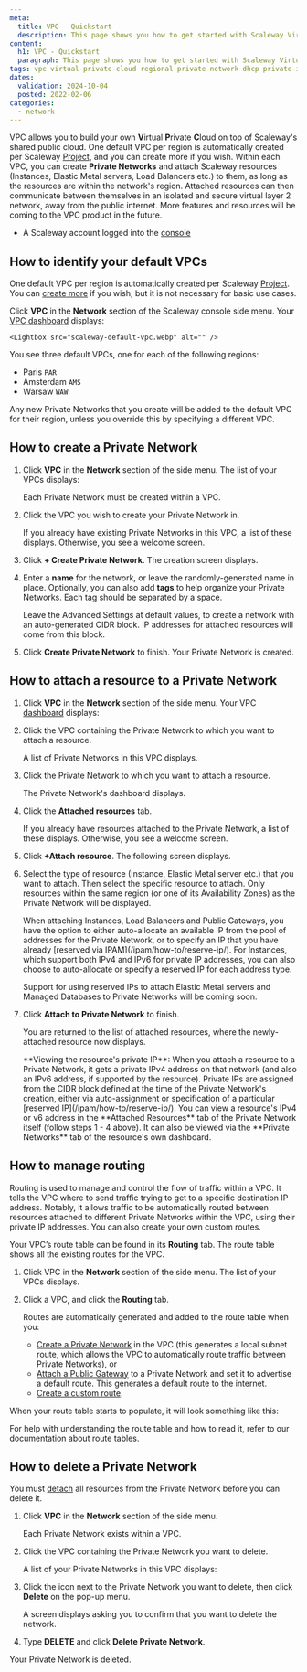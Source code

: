 ```yaml
---
meta:
  title: VPC - Quickstart
  description: This page shows you how to get started with Scaleway Virtual Private Cloud (VPC).
content:
  h1: VPC - Quickstart
  paragraph: This page shows you how to get started with Scaleway Virtual Private Cloud (VPC).
tags: vpc virtual-private-cloud regional private network dhcp private-ip
dates:
  validation: 2024-10-04
  posted: 2022-02-06
categories:
  - network
---
```


VPC allows you to build your own **V**irtual **P**rivate **C**loud on top of Scaleway's shared public cloud. One default VPC per region is automatically created per Scaleway [Project](/organizations-and-projects/concepts/#project), and you can create more if you wish. Within each VPC, you can create **Private Networks** and attach Scaleway resources (Instances, Elastic Metal servers, Load Balancers etc.) to them, as long as the resources are within the network's region. Attached resources can then communicate between themselves in an isolated and secure virtual layer 2 network, away from the public internet. More features and resources will be coming to the VPC product in the future.

<Macro id="requirements" />

- A Scaleway account logged into the [console](https://console.scaleway.com)

## How to identify your default VPCs

One default VPC per region is automatically created per Scaleway [Project](/organizations-and-projects/concepts/#project). You can [create more](/vpc/how-to/create-vpc/) if you wish, but it is not necessary for basic use cases.

Click **VPC** in the **Network** section of the Scaleway console side menu. Your [VPC dashboard](https://console.scaleway.com/vpc/vpc) displays:

    <Lightbox src="scaleway-default-vpc.webp" alt="" />

You see three default VPCs, one for each of the following regions:

- Paris `PAR`
- Amsterdam `AMS`
- Warsaw `WAW`

Any new Private Networks that you create will be added to the default VPC for their region, unless you override this by specifying a different VPC.

## How to create a Private Network

1. Click **VPC** in the **Network** section of the side menu. The list of your VPCs displays:

    Each Private Network must be created within a VPC.

2. Click the VPC you wish to create your Private Network in.

    If you already have existing Private Networks in this VPC, a list of these displays. Otherwise, you see a welcome screen.

3. Click **+ Create Private Network**. The creation screen displays.

    <Lightbox src="scaleway-create-pn.webp" alt=""/>

4. Enter a **name** for the network, or leave the randomly-generated name in place. Optionally, you can also add **tags** to help organize your Private Networks. Each tag should be separated by a space.

    <Macro id="pn-naming"/>

    Leave the Advanced Settings at default values, to create a network with an auto-generated CIDR block. IP addresses for attached resources will come from this block.

5. Click **Create Private Network** to finish. Your Private Network is created.

## How to attach a resource to a Private Network

1. Click **VPC** in the **Network** section of the side menu. Your VPC [dashboard](https://console.scaleway.com/vpc/vpc) displays:

2. Click the VPC containing the Private Network to which you want to attach a resource.

    A list of Private Networks in this VPC displays.

3. Click the Private Network to which you want to attach a resource.

    The Private Network's dashboard displays.

4. Click the **Attached resources** tab.

    If you already have resources attached to the Private Network, a list of these displays. Otherwise, you see a welcome screen.

5. Click **+Attach resource**. The following screen displays.

    <Lightbox src="scaleway-attach-resource.webp" alt="" />

6. Select the type of resource (Instance, Elastic Metal server etc.) that you want to attach. Then select the specific resource to attach. Only resources within the same region (or one of its Availability Zones) as the Private Network will be displayed.

    <Message type="tip">
    When attaching Instances, Load Balancers and Public Gateways, you have the option to either auto-allocate an available IP from the pool of addresses for the Private Network, or to specify an IP that you have already [reserved via IPAM](/ipam/how-to/reserve-ip/). For Instances, which support both IPv4 and IPv6 for private IP addresses, you can also choose to auto-allocate or specify a reserved IP for each address type.

    Support for using reserved IPs to attach Elastic Metal servers and Managed Databases to Private Networks will be coming soon.
    </Message>

7. Click **Attach to Private Network** to finish.

    You are returned to the list of attached resources, where the newly-attached resource now displays.

    <Message type="tip">
    **Viewing the resource's private IP**: When you attach a resource to a Private Network, it gets a private IPv4 address on that network (and also an IPv6 address, if supported by the resource). Private IPs are assigned from the CIDR block defined at the time of the Private Network's creation, either via auto-assignment or specification of a particular [reserved IP](/ipam/how-to/reserve-ip/). You can view a resource's IPv4 or v6 address in the **Attached Resources** tab of the Private Network itself (follow steps 1 - 4 above). It can also be viewed via the **Private Networks** tab of the resource's own dashboard.
    </Message>

## How to manage routing

Routing is used to manage and control the flow of traffic within a VPC. It tells the VPC where to send traffic trying to get to a specific destination IP address. Notably, it allows traffic to be automatically routed between resources attached to different Private Networks within the VPC, using their private IP addresses. You can also create your own custom routes.

Your VPC’s route table can be found in its **Routing** tab. The route table shows all the existing routes for the VPC.

1. Click VPC in the **Network** section of the side menu. The list of your VPCs displays.

2. Click a VPC, and click the **Routing** tab.

    Routes are automatically generated and added to the route table when you:

    - [Create a Private Network](#how-to-create-a-private-network) in the VPC (this generates a local subnet route, which allows the VPC to automatically route traffic between Private Networks), or
    - [Attach a Public Gateway](/public-gateways/how-to/configure-a-public-gateway/#how-to-attach-a-public-gateway-to-a-private-network) to a Private Network and set it to advertise a default route. This generates a default route to the internet.
    - [Create a custom route](/vpc/how-to/manage-routing/#how-to-create-a-custom-route).

When your route table starts to populate, it will look something like this:

<Lightbox src="scaleway-route-table.webp" alt="" />

For help with understanding the route table and how to read it, refer to our documentation about route tables.

## How to delete a Private Network

You must [detach](/vpc/how-to/attach-resources-to-pn/#how-to-detach-a-resource-from-a-private-network) all resources from the Private Network before you can delete it. 

1. Click **VPC** in the **Network** section of the side menu.

    Each Private Network exists within a VPC.

    <Lightbox src="scaleway-default-vpc.webp" alt="" />

2. Click the VPC containing the Private Network you want to delete.

    A list of your Private Networks in this VPC displays:

    <Lightbox src="scaleway-pns.webp" alt="" />

3. Click the <Icon name="more" /> icon next to the Private Network you want to delete, then click **Delete** on the pop-up menu.

    <Lightbox src="scaleway-delete-pn.webp" alt="" />

    A screen displays asking you to confirm that you want to delete the network.

4. Type **DELETE** and click **Delete Private Network**.

  Your Private Network is deleted.